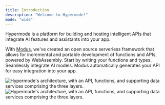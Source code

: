 ```yaml
---
title: Introduction
description: "Welcome to Hypermode!"
mode: "wide"
---
```


Hypermode is a platform for building and hosting intelligent APIs that integrate AI features and assistants into your app.

With [Modus](github.com/hypermodeinc/modus), we've created an open source serverless framework that allows for incremental and portable development of functions and APIs, powered by WebAssembly. Start by writing your functions and types. Seamlessly integrate AI models. Modus automatically generates your API for easy integration into your app.

<Frame>
  <img
    className="block dark:hidden"
    src="/images/logical-layout.png"
    alt="Hypermode's architecture, with an API, functions, and supporting data services comprising the three layers."
  />
  <img
    src="/images/logical-layout.png"
    alt="Hypermode's architecture, with an API, functions, and supporting data services comprising the three layers."
  />
</Frame>
